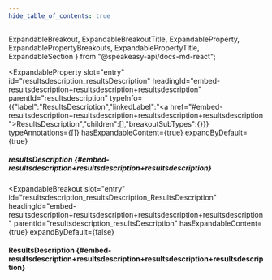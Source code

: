 ```yaml
---
hide_table_of_contents: true
---
```

  ExpandableBreakout,
  ExpandableBreakoutTitle,
  ExpandableProperty,
  ExpandablePropertyBreakouts,
  ExpandablePropertyTitle,
  ExpandableSection
} from "@speakeasy-api/docs-md-react";

<ExpandableSection>

<ExpandableProperty
  slot="entry"
  id="resultsdescription_resultsDescription"
  headingId="embed-resultsdescription+resultsdescription+resultsdescription"
  parentId="resultsdescription"
  typeInfo={{"label":"ResultsDescription","linkedLabel":"<a href=\"#embed-resultsdescription+resultsdescription+resultsdescription+resultsdescription\">ResultsDescription</a>","children":[],"breakoutSubTypes":{}}}
  typeAnnotations={[]}
  hasExpandableContent={true}
  expandByDefault={true}
>

<ExpandablePropertyTitle slot="title">

##### resultsDescription \{#embed-resultsdescription+resultsdescription+resultsdescription\}

</ExpandablePropertyTitle>

<ExpandablePropertyBreakouts slot="breakouts">

<ExpandableBreakout
  slot="entry"
  id="resultsdescription_resultsDescription_ResultsDescription"
  headingId="embed-resultsdescription+resultsdescription+resultsdescription+resultsdescription"
  parentId="resultsdescription_resultsDescription"
  hasExpandableContent={true}
  expandByDefault={false}
>

<ExpandableBreakoutTitle slot="title">

#### ResultsDescription \{#embed-resultsdescription+resultsdescription+resultsdescription+resultsdescription\}

</ExpandableBreakoutTitle>

</ExpandableBreakout>

</ExpandablePropertyBreakouts>

</ExpandableProperty>

</ExpandableSection>